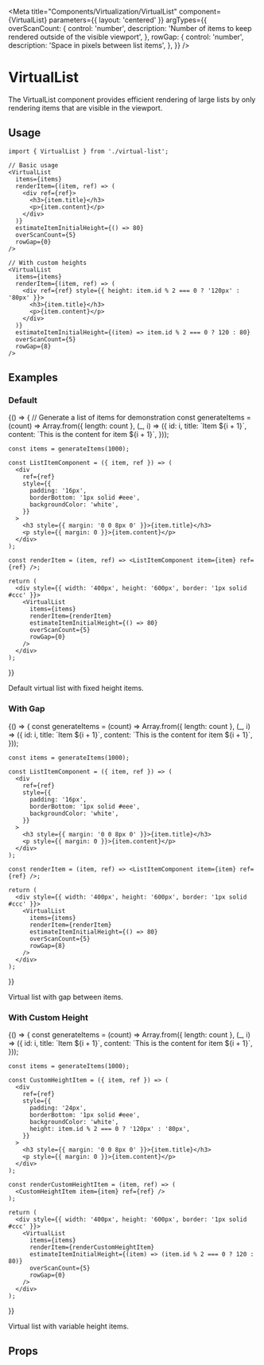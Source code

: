 
<Meta
  title="Components/Virtualization/VirtualList"
  component={VirtualList}
  parameters={{ layout: 'centered' }}
  argTypes={{
    overScanCount: {
      control: 'number',
      description:
        'Number of items to keep rendered outside of the visible viewport',
    },
    rowGap: {
      control: 'number',
      description: 'Space in pixels between list items',
    },
  }}
/>

# VirtualList

The VirtualList component provides efficient rendering of large lists by only rendering items that are visible in the viewport.

## Usage

```tsx
import { VirtualList } from './virtual-list';

// Basic usage
<VirtualList
  items={items}
  renderItem={(item, ref) => (
    <div ref={ref}>
      <h3>{item.title}</h3>
      <p>{item.content}</p>
    </div>
  )}
  estimateItemInitialHeight={() => 80}
  overScanCount={5}
  rowGap={0}
/>

// With custom heights
<VirtualList
  items={items}
  renderItem={(item, ref) => (
    <div ref={ref} style={{ height: item.id % 2 === 0 ? '120px' : '80px' }}>
      <h3>{item.title}</h3>
      <p>{item.content}</p>
    </div>
  )}
  estimateItemInitialHeight={(item) => item.id % 2 === 0 ? 120 : 80}
  overScanCount={5}
  rowGap={8}
/>
```

## Examples

### Default

<Story name="Default">
  {() => {
    // Generate a list of items for demonstration
    const generateItems = (count) =>
      Array.from({ length: count }, (_, i) => ({
        id: i,
        title: `Item ${i + 1}`,
        content: `This is the content for item ${i + 1}`,
      }));

    const items = generateItems(1000);

    const ListItemComponent = ({ item, ref }) => (
      <div
        ref={ref}
        style={{
          padding: '16px',
          borderBottom: '1px solid #eee',
          backgroundColor: 'white',
        }}
      >
        <h3 style={{ margin: '0 0 8px 0' }}>{item.title}</h3>
        <p style={{ margin: 0 }}>{item.content}</p>
      </div>
    );

    const renderItem = (item, ref) => <ListItemComponent item={item} ref={ref} />;

    return (
      <div style={{ width: '400px', height: '600px', border: '1px solid #ccc' }}>
        <VirtualList
          items={items}
          renderItem={renderItem}
          estimateItemInitialHeight={() => 80}
          overScanCount={5}
          rowGap={0}
        />
      </div>
    );

}}

</Story>

Default virtual list with fixed height items.

### With Gap

<Story name="WithGap">
  {() => {
    const generateItems = (count) =>
      Array.from({ length: count }, (_, i) => ({
        id: i,
        title: `Item ${i + 1}`,
        content: `This is the content for item ${i + 1}`,
      }));

    const items = generateItems(1000);

    const ListItemComponent = ({ item, ref }) => (
      <div
        ref={ref}
        style={{
          padding: '16px',
          borderBottom: '1px solid #eee',
          backgroundColor: 'white',
        }}
      >
        <h3 style={{ margin: '0 0 8px 0' }}>{item.title}</h3>
        <p style={{ margin: 0 }}>{item.content}</p>
      </div>
    );

    const renderItem = (item, ref) => <ListItemComponent item={item} ref={ref} />;

    return (
      <div style={{ width: '400px', height: '600px', border: '1px solid #ccc' }}>
        <VirtualList
          items={items}
          renderItem={renderItem}
          estimateItemInitialHeight={() => 80}
          overScanCount={5}
          rowGap={8}
        />
      </div>
    );

}}

</Story>

Virtual list with gap between items.

### With Custom Height

<Story name="WithCustomHeight">
  {() => {
    const generateItems = (count) =>
      Array.from({ length: count }, (_, i) => ({
        id: i,
        title: `Item ${i + 1}`,
        content: `This is the content for item ${i + 1}`,
      }));

    const items = generateItems(1000);

    const CustomHeightItem = ({ item, ref }) => (
      <div
        ref={ref}
        style={{
          padding: '24px',
          borderBottom: '1px solid #eee',
          backgroundColor: 'white',
          height: item.id % 2 === 0 ? '120px' : '80px',
        }}
      >
        <h3 style={{ margin: '0 0 8px 0' }}>{item.title}</h3>
        <p style={{ margin: 0 }}>{item.content}</p>
      </div>
    );

    const renderCustomHeightItem = (item, ref) => (
      <CustomHeightItem item={item} ref={ref} />
    );

    return (
      <div style={{ width: '400px', height: '600px', border: '1px solid #ccc' }}>
        <VirtualList
          items={items}
          renderItem={renderCustomHeightItem}
          estimateItemInitialHeight={(item) => (item.id % 2 === 0 ? 120 : 80)}
          overScanCount={5}
          rowGap={0}
        />
      </div>
    );

}}

</Story>

Virtual list with variable height items.

## Props

<Controls />
